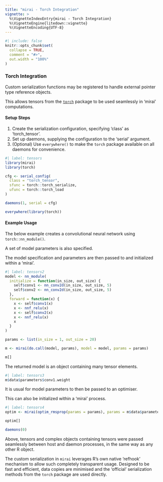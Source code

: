 ```yaml
---
title: "mirai - Torch Integration"
vignette: >
  %\VignetteIndexEntry{mirai - Torch Integration}
  %\VignetteEngine{litedown::vignette}
  %\VignetteEncoding{UTF-8}
---
```


```r
#| include: false
knitr::opts_chunk$set(
  collapse = TRUE,
  comment = "#>",
  out.width = "100%"
)
```
### Torch Integration

Custom serialization functions may be registered to handle external pointer type reference objects.

This allows tensors from the [`torch`](https://torch.mlverse.org/) package to be used seamlessly in 'mirai' computations.

#### Setup Steps

1. Create the serialization configuration, specifying 'class' as 'torch_tensor'.
1. Set up daemons, supplying the configuration to the 'serial' argument.
1. (Optional) Use `everywhere()` to make the `torch` package available on all daemons for convenience.

```r
#| label: tensors
library(mirai)
library(torch)

cfg <- serial_config(
  class = "torch_tensor",
  sfunc = torch::torch_serialize,
  ufunc = torch::torch_load
)

daemons(1, serial = cfg)

everywhere(library(torch))
```
#### Example Usage

The below example creates a convolutional neural network using `torch::nn_module()`.

A set of model parameters is also specified.

The model specification and parameters are then passed to and initialized within a 'mirai'.

```r
#| label: tensors2
model <- nn_module(
  initialize = function(in_size, out_size) {
    self$conv1 <- nn_conv2d(in_size, out_size, 5)
    self$conv2 <- nn_conv2d(in_size, out_size, 5)
  },
  forward = function(x) {
    x <- self$conv1(x)
    x <- nnf_relu(x)
    x <- self$conv2(x)
    x <- nnf_relu(x)
    x
  }
)

params <- list(in_size = 1, out_size = 20)

m <- mirai(do.call(model, params), model = model, params = params)

m[]
```
The returned model is an object containing many tensor elements.
```r
#| label: tensors3
m$data$parameters$conv1.weight
```
It is usual for model parameters to then be passed to an optimiser.

This can also be initialized within a 'mirai' process.
```r
#| label: tensors4
optim <- mirai(optim_rmsprop(params = params), params = m$data$parameters)

optim[]

daemons(0)
```
Above, tensors and complex objects containing tensors were passed seamlessly between host and daemon processes, in the same way as any other R object.

The custom serialization in `mirai` leverages R's own native 'refhook' mechanism to allow such completely transparent usage. Designed to be fast and efficient, data copies are minimised and the 'official' serialization methods from the `torch` package are used directly.
